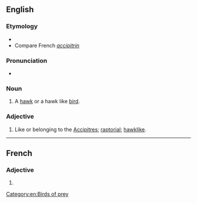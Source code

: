 ==English==

===Etymology===
* {{suffix|accipiter|ine|lang=en}}
* Compare French ''[[accipitrin]]''

===Pronunciation===
* {{a|US}} {{IPA|/æk.ˈsɪp.ə.tɹaɪn/|/æk.ˈsɪp.ə.tɹɪn/|lang=en}}

===Noun===
{{en-noun}}

# A [[hawk]] or a hawk like [[bird]].

===Adjective===
{{en-adj}}

# {{lb|en|ornithology}} Like or belonging to the [[accipitres|Accipitres]]; [[raptorial]]; [[hawklike]].

[[Category:en:Birds of prey]]

----
==French==

===Adjective===
{{head|fr|adjective form}}

# {{feminine of|accipitrin|lang=fr}}
{{rfc-auto}}